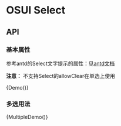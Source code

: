
<Meta title="OSUI-Select" component={Demo} />

# OSUI Select

## API

### 基本属性

参考antd的Select文字提示的属性：见[antd文档](https://ant.design/components/select-cn/#API)

**注意：** 不支持Select的allowClear在单选上使用

<Preview>
  <Story name="Demo">
        {Demo()}
  </Story>
</Preview>

### 多选用法

<Preview>
  <Story name="MultipleDemo">
        {MultipleDemo()}
  </Story>
</Preview>

